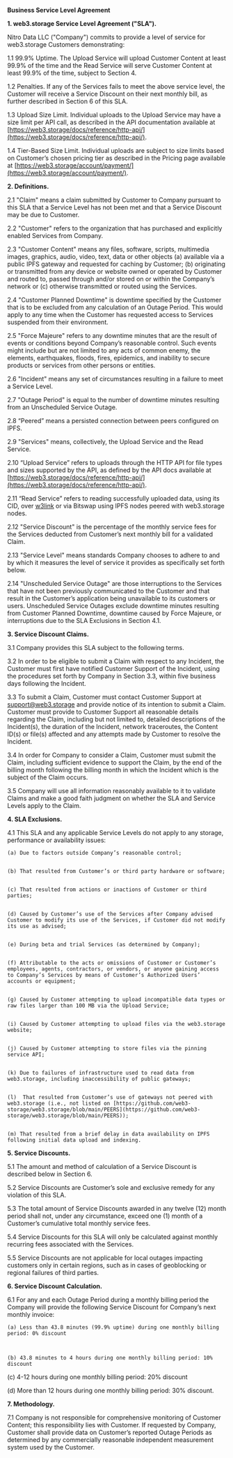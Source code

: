 **Business Service Level Agreement**

**1. web3.storage Service Level Agreement ("SLA").**

Nitro Data LLC ("Company") commits to provide a level of service for web3.storage Customers demonstrating:

1.1 99.9% Uptime. The Upload Service will upload Customer Content at least 99.9% of the time and the Read Service will serve Customer Content at least 99.9% of the time, subject to Section 4.

1.2 Penalties. If any of the Services fails to meet the above service level, the Customer will receive a Service Discount on their next monthly bill, as further described in Section 6 of this SLA.

1.3 Upload Size Limit. Individual uploads to the Upload Service may have a size limit per API call, as described in the API documentation available at [https://web3.storage/docs/reference/http-api/](https://web3.storage/docs/reference/http-api/).  

1.4 Tier-Based Size Limit. Individual uploads are subject to size limits based on Customer’s chosen pricing tier as described in the Pricing page available at [https://web3.storage/account/payment/](https://web3.storage/account/payment/). 

**2. Definitions.**

2.1 "Claim" means a claim submitted by Customer to Company pursuant to this SLA that a Service Level has not been met and that a Service Discount may be due to Customer.

2.2 "Customer" refers to the organization that has purchased and explicitly enabled Services from Company.

2.3 "Customer Content" means any files, software, scripts, multimedia images, graphics, audio, video, text, data or other objects (a) available via a public IPFS gateway and requested for caching by Customer; (b) originating or transmitted from any device or website owned or operated by Customer and routed to, passed through and/or stored on or within the Company’s network or (c) otherwise transmitted or routed using the Services.

2.4 "Customer Planned Downtime" is downtime specified by the Customer that is to be excluded from any calculation of an Outage Period. This would apply to any time when the Customer has requested access to Services suspended from their environment.

2.5 "Force Majeure" refers to any downtime minutes that are the result of events or conditions beyond Company’s reasonable control. Such events might include but are not limited to any acts of common enemy, the elements, earthquakes, floods, fires, epidemics, and inability to secure products or services from other persons or entities.

2.6 "Incident" means any set of circumstances resulting in a failure to meet a Service Level.

2.7 "Outage Period" is equal to the number of downtime minutes resulting from an Unscheduled Service Outage.

2.8 “Peered” means a persisted connection between peers configured on IPFS.

2.9 "Services" means, collectively, the Upload Service and the Read Service. 

2.10 “Upload Service” refers to uploads through the HTTP API for file types and sizes supported by the API, as defined by the API docs available at [https://web3.storage/docs/reference/http-api/](https://web3.storage/docs/reference/http-api/). 

2.11 “Read Service” refers to reading successfully uploaded data, using its CID, over [w3link](https://web3.storage/products/w3link/) or via Bitswap using IPFS nodes peered with web3.storage nodes. 

2.12 "Service Discount" is the percentage of the monthly service fees for the Services deducted from Customer’s next monthly bill for a validated Claim.

2.13 "Service Level" means standards Company chooses to adhere to and by which it measures the level of service it provides as specifically set forth below.

2.14 "Unscheduled Service Outage" are those interruptions to the Services that have not been previously communicated to the Customer and that result in the Customer’s application being unavailable to its customers or users. Unscheduled Service Outages exclude downtime minutes resulting from Customer Planned Downtime, downtime caused by Force Majeure, or interruptions due to the SLA Exclusions in Section 4.1.

**3. Service Discount Claims.**

3.1 Company provides this SLA subject to the following terms.

3.2 In order to be eligible to submit a Claim with respect to any Incident, the Customer must first have notified Customer Support of the Incident, using the procedures set forth by Company in Section 3.3, within five business days following the Incident.

3.3 To submit a Claim, Customer must contact Customer Support at support@web3.storage and provide notice of its intention to submit a Claim. Customer must provide to Customer Support all reasonable details regarding the Claim, including but not limited to, detailed descriptions of the Incident(s), the duration of the Incident, network traceroutes, the Content ID(s) or file(s) affected and any attempts made by Customer to resolve the Incident.

3.4 In order for Company to consider a Claim, Customer must submit the Claim, including sufficient evidence to support the Claim, by the end of the billing month following the billing month in which the Incident which is the subject of the Claim occurs.

3.5 Company will use all information reasonably available to it to validate Claims and make a good faith judgment on whether the SLA and Service Levels apply to the Claim.

**4. SLA Exclusions.**

4.1 This SLA and any applicable Service Levels do not apply to any storage, performance or availability issues:


    (a) Due to factors outside Company’s reasonable control;


    (b) That resulted from Customer’s or third party hardware or software;


    (c) That resulted from actions or inactions of Customer or third parties;


    (d) Caused by Customer’s use of the Services after Company advised Customer to modify its use of the Services, if Customer did not modify its use as advised;


    (e) During beta and trial Services (as determined by Company); 


    (f) Attributable to the acts or omissions of Customer or Customer’s employees, agents, contractors, or vendors, or anyone gaining access to Company’s Services by means of Customer’s Authorized Users’ accounts or equipment;


    (g) Caused by Customer attempting to upload incompatible data types or raw files larger than 100 MB via the Upload Service;


    (i) Caused by Customer attempting to upload files via the web3.storage website;


    (j) Caused by Customer attempting to store files via the pinning service API; 


    (k) Due to failures of infrastructure used to read data from web3.storage, including inaccessibility of public gateways;


    (l)  That resulted from Customer’s use of gateways not peered with web3.storage (i.e., not listed on [https://github.com/web3-storage/web3.storage/blob/main/PEERS](https://github.com/web3-storage/web3.storage/blob/main/PEERS));


    (m) That resulted from a brief delay in data availability on IPFS following initial data upload and indexing.

**5. Service Discounts.**

5.1 The amount and method of calculation of a Service Discount is described below in Section 6.

5.2 Service Discounts are Customer’s sole and exclusive remedy for any violation of this SLA.

5.3 The total amount of Service Discounts awarded in any twelve (12) month period shall not, under any circumstance, exceed one (1) month of a Customer’s cumulative total monthly service fees.

5.4 Service Discounts for this SLA will only be calculated against monthly recurring fees associated with the Services.

5.5 Service Discounts are not applicable for local outages impacting customers only in certain regions, such as in cases of geoblocking or regional failures of third parties.    

**6. Service Discount Calculation.**

6.1 For any and each Outage Period during a monthly billing period the Company will provide the following Service Discount for Company’s next monthly invoice: 

	


    (a) Less than 43.8 minutes (99.9% uptime) during one monthly billing period: 0% discount

	

	(b) 43.8 minutes to 4 hours during one monthly billing period: 10% discount

(c) 4-12 hours during one monthly billing period: 20% discount

(d) More than 12 hours during one monthly billing period: 30% discount. 

 

**7. Methodology.**

7.1 Company is not responsible for comprehensive monitoring of Customer Content; this responsibility lies with Customer. If requested by Company, Customer shall provide data on Customer’s reported Outage Periods as determined by any commercially reasonable independent measurement system used by the Customer.
